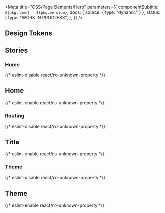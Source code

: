 
<Meta
  title="CSS/Page Elements/Hero"
  parameters={{
    componentSubtitle: `${pkg.name} - ${pkg.version}`,
    docs: { source: { type: "dynamic" } },
    status: {
      type: "WORK IN PROGRESS",
    },
  }}
/>

<Description markdown={readme} />

## Design Tokens

<DesignTokenDocBlock categoryName="Hero" viewType="table" />

## Stories

### Home

<Canvas>
  {/* eslint-disable react/no-unknown-property */}
  <Story name="Home">
    <section class="denhaag-hero denhaag-hero--home">
      <div class="denhaag-hero__content">
        <h1>Home</h1>
      </div>
      <img class="denhaag-hero__image" src="https://source.unsplash.com/560x400/?landscape" alt="" />
    </section>
  </Story>
  {/* eslint-enable react/no-unknown-property */}
</Canvas>

### Routing

<Canvas>
  {/* eslint-disable react/no-unknown-property */}
  <Story name="Routing">
    <section class="denhaag-hero denhaag-hero--routing">
      <div class="denhaag-hero__content">
        <h1>Title</h1>
      </div>
      <img class="denhaag-hero__image" src="https://source.unsplash.com/560x400/?landscape" alt="" />
    </section>
  </Story>
  {/* eslint-enable react/no-unknown-property */}
</Canvas>

### Theme

<Canvas>
  {/* eslint-disable react/no-unknown-property */}
  <Story name="Theme">
    <section class="denhaag-hero denhaag-hero--theme">
      <div class="denhaag-hero__content">
        <h1>Theme</h1>
      </div>
    </section>
  </Story>
  {/* eslint-enable react/no-unknown-property */}
</Canvas>
